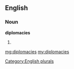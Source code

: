 ==English==

===Noun===
'''diplomacies'''

# {{plural of|[[diplomacy]]}}

[[Category:English plurals]]

[[mg:diplomacies]]
[[my:diplomacies]]
